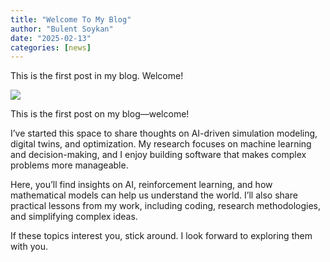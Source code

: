 ```yaml
---
title: "Welcome To My Blog"
author: "Bulent Soykan"
date: "2025-02-13"
categories: [news]
---
```


This is the first post in my blog. Welcome!

![](thumbnail.jpg)

This is the first post on my blog—welcome!

I’ve started this space to share thoughts on AI-driven simulation modeling, digital twins, and optimization. My research focuses on machine learning and decision-making, and I enjoy building software that makes complex problems more manageable.

Here, you’ll find insights on AI, reinforcement learning, and how mathematical models can help us understand the world. I’ll also share practical lessons from my work, including coding, research methodologies, and simplifying complex ideas.

If these topics interest you, stick around. I look forward to exploring them with you.